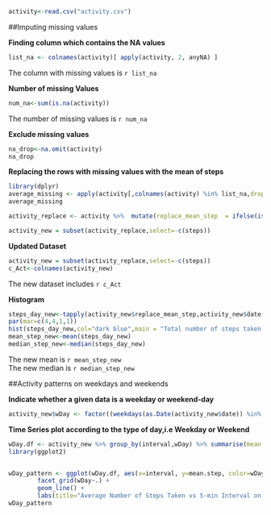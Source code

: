 ```{r}

activity<-read.csv("activity.csv")
```
##Imputing missing values

**Finding column which contains the NA values** 

```{r}
list_na <- colnames(activity)[ apply(activity, 2, anyNA) ]
```
The column with missing values is `r list_na`


**Number of missing Values**
```{r}

num_na<-sum(is.na(activity))

```
The number of missing values is `r num_na`


**Exclude missing values**
```{r}

na_drop<-na.omit(activity)		
na_drop
```


**Replacing the rows with missing values with the mean of steps**

```{r}
library(dplyr)
average_missing <- apply(activity[,colnames(activity) %in% list_na,drop=F],2,FUN= mean, na.rm =  TRUE)
average_missing

activity_replace <- activity %>%  mutate(replace_mean_step  = ifelse(is.na(steps), average_missing[1], steps)) 

activity_new = subset(activity_replace,select=-c(steps)) 
```


**Updated Dataset**
```{r}
activity_new = subset(activity_replace,select=-c(steps))
c_Act<-colnames(activity_new)
```
The new dataset includes `r c_Act`


**Histogram**
```{r histogram2}
steps_day_new<-tapply(activity_new$replace_mean_step,activity_new$date,sum,na.rm=TRUE)
par(mar=c(4,4,1,1))
hist(steps_day_new,col="dark blue",main = "Total number of steps taken per day",xlab="Number of steps",ylab="Frequency")
mean_step_new<-mean(steps_day_new)
median_step_new<-median(steps_day_new)
```
The new mean is `r mean_step_new`  
The new median is `r median_step_new`


##Activity patterns on weekdays and weekends

**Indicate whether a given data is a weekday or weekend-day**

```{r}
activity_new$wDay <- factor((weekdays(as.Date(activity_new$date)) %in% activity_new$wDay),levels=c(FALSE, TRUE), labels=c('weekend', 'weekday'))
```


**Time Series plot according to the type of day,i.e Weekday or Weekend**

```{r timeseries}
wDay.df <- activity_new %>% group_by(interval,wDay) %>% summarise(mean.step=mean(replace_mean_step))
library(ggplot2)


wDay_pattern <- ggplot(wDay.df, aes(x=interval, y=mean.step, color=wDay)) + 
        facet_grid(wDay~.) +
        geom_line() + 
        labs(title="Average Number of Steps Taken vs 5-min Interval on Weekday/Weekend", y="Average Number of Steps", x="5-min Interval Times Series")
wDay_pattern
```                  
